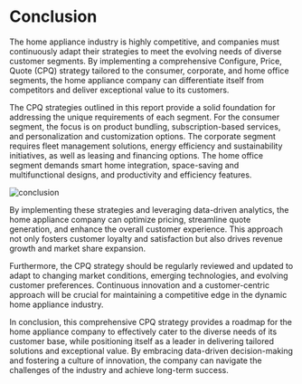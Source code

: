 
# Conclusion

The home appliance industry is highly competitive, and companies must continuously adapt their strategies to meet the evolving needs of diverse customer segments. By implementing a comprehensive Configure, Price, Quote (CPQ) strategy tailored to the consumer, corporate, and home office segments, the home appliance company can differentiate itself from competitors and deliver exceptional value to its customers.

The CPQ strategies outlined in this report provide a solid foundation for addressing the unique requirements of each segment. For the consumer segment, the focus is on product bundling, subscription-based services, and personalization and customization options. The corporate segment requires fleet management solutions, energy efficiency and sustainability initiatives, as well as leasing and financing options. The home office segment demands smart home integration, space-saving and multifunctional designs, and productivity and efficiency features.

![conclusion](https://images.unsplash.com/photo-1600880292203-757bb62b4baf?q=80&w=2940&auto=format&fit=crop&ixlib=rb-4.0.3&ixid=M3wxMjA3fDB8MHxwaG90by1wYWdlfHx8fGVufDB8fHx8fA%3D%3D)

By implementing these strategies and leveraging data-driven analytics, the home appliance company can optimize pricing, streamline quote generation, and enhance the overall customer experience. This approach not only fosters customer loyalty and satisfaction but also drives revenue growth and market share expansion.

Furthermore, the CPQ strategy should be regularly reviewed and updated to adapt to changing market conditions, emerging technologies, and evolving customer preferences. Continuous innovation and a customer-centric approach will be crucial for maintaining a competitive edge in the dynamic home appliance industry.

In conclusion, this comprehensive CPQ strategy provides a roadmap for the home appliance company to effectively cater to the diverse needs of its customer base, while positioning itself as a leader in delivering tailored solutions and exceptional value. By embracing data-driven decision-making and fostering a culture of innovation, the company can navigate the challenges of the industry and achieve long-term success.
